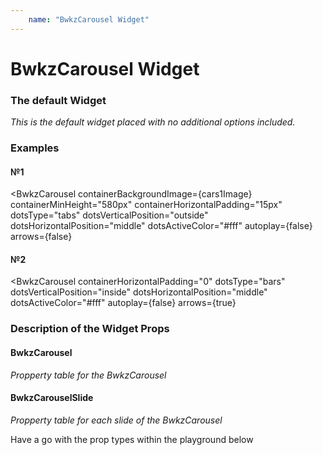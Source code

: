 ```yaml
---
    name: "BwkzCarousel Widget"
---
```





# BwkzCarousel Widget

### The default Widget

*This is the default widget placed with no additional options included.*

### Examples

#### №1

<BwkzCarousel
  containerBackgroundImage={cars1Image}
  containerMinHeight="580px"
  containerHorizontalPadding="15px"
  dotsType="tabs"
  dotsVerticalPosition="outside"
  dotsHorizontalPosition="middle"
  dotsActiveColor="#fff"
  autoplay={false}
  arrows={false}
>
  <BwkzCarouselSlide
    backgroundImage={cars2Image}
    bodyContent="<h3>Lorem ipsum dolor sit.</h3><p>Lorem ipsum dolor sit amet consectetur, adipisicing elit. Ratione, commodi!</p>"
    bodyHorizontalPosition="left"
    ctaText="Body left"
    ctaLink="https://www.brandworkz.com/"
    dotLabel="White Car"
  />
  <BwkzCarouselSlide
    backgroundImage={cars3Image}
    bodyContent="<h3>Lorem ipsum dolor sit.</h3><p>Lorem ipsum dolor sit amet consectetur, adipisicing elit. Ratione, commodi!</p>"
    bodyHorizontalPosition="right"
    ctaText="Body right"
    ctaLink="https://www.brandworkz.com/"
    dotLabel="Red Car"
  />
</BwkzCarousel>

#### №2

<BwkzCarousel
  containerHorizontalPadding="0"
  dotsType="bars"
  dotsVerticalPosition="inside"
  dotsHorizontalPosition="middle"
  dotsActiveColor="#fff"
  autoplay={false}
  arrows={true}
>
  <BwkzCarouselSlide
    backgroundImage={woman1Image}
    bodyContent="<h3>The body is placed in the middle.</h3><p>Lorem ipsum dolor sit amet consectetur, adipisicing elit. Ratione, commodi!</p>"
    bodyHorizontalPosition="middle"
    ctaText="Middle Link"
    ctaLink="https://www.brandworkz.com/"
    ctaColor="#fff"
    ctaBackgroundColor="#e5232f"
    ctaHorizontalPosition="middle"
  />
  <BwkzCarouselSlide
    backgroundImage={woman1Image}
    bodyContent="<h3>The body is placed in the middle.</h3><p>Lorem ipsum dolor sit amet consectetur, adipisicing elit. Ratione, commodi!</p>"
    bodyHorizontalPosition="middle"
    ctaText="Left Link"
    ctaLink="https://www.brandworkz.com/"
    ctaColor="#fff"
    ctaBackgroundColor="#e5232f"
    ctaHorizontalPosition="right"
  />
  <BwkzCarouselSlide
    backgroundImage={woman1Image}
    bodyContent="<h3>The body is placed in the middle.</h3><p>Lorem ipsum dolor sit amet consectetur, adipisicing elit. Ratione, commodi!</p>"
    bodyHorizontalPosition="middle"
    ctaText="Right Link"
    ctaLink="https://www.brandworkz.com/"
    ctaColor="#fff"
    ctaBackgroundColor="#e5232f"
    ctaHorizontalPosition="left"
  />
</BwkzCarousel>

### Description of the Widget Props

#### BwkzCarousel

*Propperty table for the BwkzCarousel*

<PropsTable of={BwkzCarousel}/>

#### BwkzCarouselSlide

*Propperty table for each slide of the BwkzCarousel*

<PropsTable of={BwkzCarouselSlide}/>

Have a go with the prop types within the playground below

<Playground>
  <BwkzCarousel
    containerHorizontalPadding="0"
    dotsType="bars"
    dotsVerticalPosition="inside"
    dotsHorizontalPosition="middle"
    dotsActiveColor="#fff"
    autoplay={false}
    arrows={true}
  >
    <BwkzCarouselSlide
      backgroundImage={woman1Image}
      bodyContent="<h3>The body is placed in the middle.</h3><p>Lorem ipsum dolor sit amet consectetur, adipisicing elit. Ratione, commodi!</p>"
      bodyHorizontalPosition="middle"
      ctaText="Middle Link"
      ctaLink="https://www.brandworkz.com/"
      ctaColor="#fff"
      ctaBackgroundColor="#e5232f"
      ctaHorizontalPosition="middle"
    />
    <BwkzCarouselSlide
      backgroundImage={woman1Image}
      bodyContent="<h3>The body is placed in the middle.</h3><p>Lorem ipsum dolor sit amet consectetur, adipisicing elit. Ratione, commodi!</p>"
      bodyHorizontalPosition="middle"
      ctaText="Left Link"
      ctaLink="https://www.brandworkz.com/"
      ctaColor="#fff"
      ctaBackgroundColor="#e5232f"
      ctaHorizontalPosition="right"
    />
  </BwkzCarousel>
</Playground>

